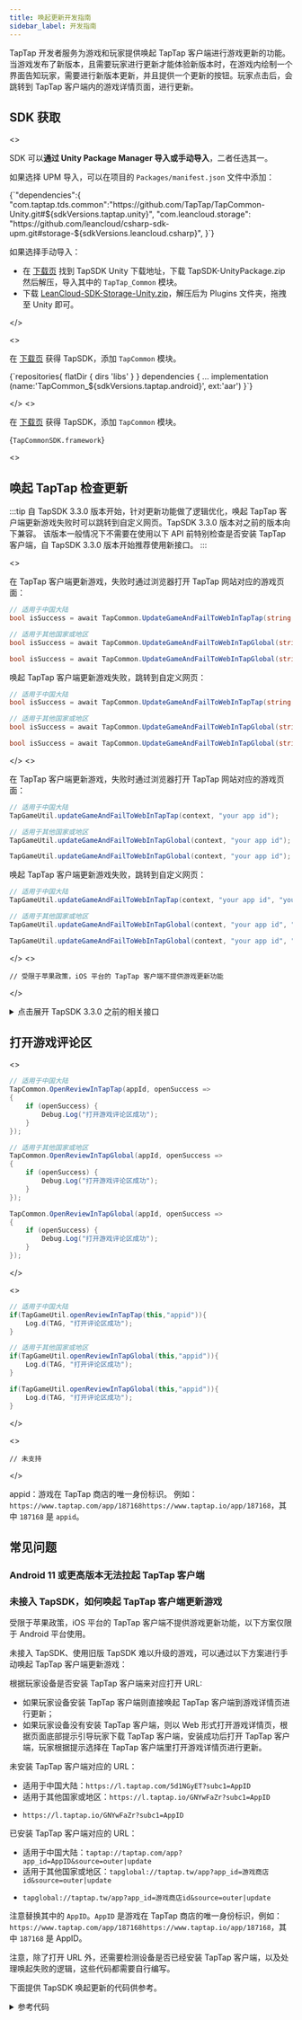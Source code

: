 ```yaml
---
title: 唤起更新开发指南
sidebar_label: 开发指南
---
```



TapTap 开发者服务为游戏和玩家提供唤起 TapTap 客户端进行游戏更新的功能。当游戏发布了新版本，且需要玩家进行更新才能体验新版本时，在游戏内绘制一个界面告知玩家，需要进行新版本更新，并且提供一个更新的按钮。玩家点击后，会跳转到 TapTap 客户端内的游戏详情页面，进行更新。

## SDK 获取



<MultiLang>

<>

SDK 可以**通过 Unity Package Manager 导入或手动导入**，二者任选其一。

如果选择 UPM 导入，可以在项目的 `Packages/manifest.json` 文件中添加：

<CodeBlock className="json">
  {`"dependencies":{
    "com.taptap.tds.common":"https://github.com/TapTap/TapCommon-Unity.git#${sdkVersions.taptap.unity}",
    "com.leancloud.storage": "https://github.com/leancloud/csharp-sdk-upm.git#storage-${sdkVersions.leancloud.csharp}",
}`}
</CodeBlock>

如果选择手动导入：

* 在 [下载页](/tap-download) 找到 TapSDK Unity 下载地址，下载 TapSDK-UnityPackage.zip 然后解压，导入其中的 `TapTap_Common` 模块。
* 下载 [LeanCloud-SDK-Storage-Unity.zip](https://github.com/leancloud/csharp-sdk/releases)，解压后为 Plugins 文件夹，拖拽至 Unity 即可。  


</>

<>

在 [下载页](/tap-download) 获得 TapSDK，添加 `TapCommon` 模块。

<CodeBlock className="groovy">
  {`repositories{  
    flatDir {  
        dirs 'libs'  
    }  
}  
dependencies {  
    ... 
    implementation (name:'TapCommon_${sdkVersions.taptap.android}', ext:'aar')
}`}
</CodeBlock>

</>
<>

在 [下载页](/tap-download) 获得 TapSDK，添加 `TapCommon` 模块。

<CodeBlock className="objectivec">{`TapCommonSDK.framework`}</CodeBlock>

<>

</MultiLang>

## 唤起 TapTap 检查更新

:::tip
自 TapSDK 3.3.0 版本开始，针对更新功能做了逻辑优化，唤起 TapTap 客户端更新游戏失败时可以跳转到自定义网页。TapSDK 3.3.0 版本对之前的版本向下兼容。
该版本一般情况下不需要在使用以下 API 前特别检查是否安装 TapTap 客户端，自 TapSDK 3.3.0 版本开始推荐使用新接口。
:::

<MultiLang>
<>

在 TapTap 客户端更新游戏，失败时通过浏览器打开 TapTap 网站对应的游戏页面：

<Conditional region="cn">

```cs
// 适用于中国大陆
bool isSuccess = await TapCommon.UpdateGameAndFailToWebInTapTap(string appId);

// 适用于其他国家或地区
bool isSuccess = await TapCommon.UpdateGameAndFailToWebInTapGlobal(string appId);
```

</Conditional>

<Conditional region="global">

```cs
bool isSuccess = await TapCommon.UpdateGameAndFailToWebInTapGlobal(string appId);
```

</Conditional>

唤起 TapTap 客户端更新游戏失败，跳转到自定义网页：

<Conditional region="cn">

```cs
// 适用于中国大陆
bool isSuccess = await TapCommon.UpdateGameAndFailToWebInTapTap(string appId, string webUrl);

// 适用于其他国家或地区
bool isSuccess = await TapCommon.UpdateGameAndFailToWebInTapGlobal(string appId, string webUrl);
```

</Conditional>

<Conditional region="global">

```cs
bool isSuccess = await TapCommon.UpdateGameAndFailToWebInTapGlobal(string appId, string webUrl);
```

</Conditional>

</>
<>

在 TapTap 客户端更新游戏，失败时通过浏览器打开 TapTap 网站对应的游戏页面：

<Conditional region="cn">

```java
// 适用于中国大陆
TapGameUtil.updateGameAndFailToWebInTapTap(context, "your app id");

// 适用于其他国家或地区
TapGameUtil.updateGameAndFailToWebInTapGlobal(context, "your app id");
```

</Conditional>

<Conditional region="global">

```java
TapGameUtil.updateGameAndFailToWebInTapGlobal(context, "your app id");
```

</Conditional>

唤起 TapTap 客户端更新游戏失败，跳转到自定义网页：

<Conditional region="cn">

```java
// 适用于中国大陆
TapGameUtil.updateGameAndFailToWebInTapTap(context, "your app id", "your website url");

// 适用于其他国家或地区
TapGameUtil.updateGameAndFailToWebInTapGlobal(context, "your app id", "your website url");
```

</Conditional>

<Conditional region="global">

```java
TapGameUtil.updateGameAndFailToWebInTapGlobal(context, "your app id", "your website url");
```

</Conditional>

</>
<>

```objc
// 受限于苹果政策，iOS 平台的 TapTap 客户端不提供游戏更新功能
```

</>
</MultiLang>

<Conditional region="cn">

<details>
<summary>点击展开 TapSDK 3.3.0 之前的相关接口</summary>

**TapSDK 3.3.0 及之后版本不必参考这一节**，推荐使用上面「唤起 TapTap 检查更新」的 API。

**检查 TapTap 客户端是否安装**：

<MultiLang>

<>

```cs
// 适用于中国大陆
TapCommon.IsTapTapInstalled(installed =>
{
    if (installed) {
        Debug.Log("TapTap 已经安装");
    }
});

// 适用于其他国家或地区
TapCommon.IsTapTapGlobalInstalled(installed =>
{
    if (installed) {
        Debug.Log("TapTap 已经安装");
    }
});
```

</>
<>

需要导入 `TapCommon.aar` 包，接口在 `TapGameUtil` 中。

```java
import com.tds.common.utils.TapGameUtil;

// 适用于中国大陆
if(TapGameUtil.isTapTapInstalled(this)){
    Log.d(TAG, "已经安装 TapTap 客户端");
}
// 适用于其他国家或地区
if(TapGameUtil.isTapGlobalInstalled(this)){
    Log.d(TAG, "已经安装 TapTap 客户端");
}
```

</>
<>

需要导入 `TapCommon.framework` 库文件，在 `info.plist` 里配置 `LSApplicationQueriesSchemes` 增加 `tapsdk` 和 `tapiosdk`。

```objc
#import <TapCommonSDK/TapCommonSDK.h>
// 适用于中国大陆
BOOL isInstalled = [TapGameUtil isTapTapInstalled];
// 适用于其他国家或地区
BOOL isInstalled = [TapGameUtil isTapGlobalInstalled];
```

</>

</MultiLang>

**唤起 TapTap 更新游戏**：

<MultiLang>

```cs
TapCommon.UpdateGameInTapTap("appid", callSuccess =>
{
    if (callSuccess) {
        Debug.Log("TapTap 唤起成功");
    }
});
```

```java
if(TapGameUtil.updateGameInTapTap(this,"appid")){
    Log.d(TAG, "唤起 TapTap 客户端成功");
}
```

```objc
// 受限于苹果政策，iOS 平台的 TapTap 客户端不提供游戏更新功能
```

</MultiLang>

</details>

</Conditional>

## 打开游戏评论区

<MultiLang>

<>

<Conditional region="cn">

```cs
// 适用于中国大陆
TapCommon.OpenReviewInTapTap(appId, openSuccess =>
{
    if (openSuccess) {
        Debug.Log("打开游戏评论区成功");
    }
});

// 适用于其他国家或地区
TapCommon.OpenReviewInTapGlobal(appId, openSuccess =>
{
    if (openSuccess) {
        Debug.Log("打开游戏评论区成功");
    }
});
```

</Conditional>

<Conditional region="global">

```cs
TapCommon.OpenReviewInTapGlobal(appId, openSuccess =>
{
    if (openSuccess) {
        Debug.Log("打开游戏评论区成功");
    }
});
```

</Conditional>

</>

<>

<Conditional region="cn">

```java
// 适用于中国大陆
if(TapGameUtil.openReviewInTapTap(this,"appid")){
    Log.d(TAG, "打开评论区成功");
}

// 适用于其他国家或地区
if(TapGameUtil.openReviewInTapGlobal(this,"appid")){
    Log.d(TAG, "打开评论区成功");
}
```

</Conditional>

<Conditional region="global">

```java
if(TapGameUtil.openReviewInTapGlobal(this,"appid")){
    Log.d(TAG, "打开评论区成功");
}
```

</Conditional>

</>

<>

```objc
// 未支持
```

</>

</MultiLang>

appid：游戏在 TapTap 商店的唯一身份标识。
例如：<Conditional region="cn">`https://www.taptap.com/app/187168`</Conditional><Conditional region="global">`https://www.taptap.io/app/187168`</Conditional>，其中 `187168` 是 `appid`。

## 常见问题

### Android 11 或更高版本无法拉起 TapTap 客户端

<AndroidFaq />

### 未接入 TapSDK，如何唤起 TapTap 客户端更新游戏

受限于苹果政策，iOS 平台的 TapTap 客户端不提供游戏更新功能，以下方案仅限于 Android 平台使用。

未接入 TapSDK、使用旧版 TapSDK 难以升级的游戏，可以通过以下方案进行手动唤起 TapTap 客户端更新游戏：

根据玩家设备是否安装 TapTap 客户端来对应打开 URL:

- 如果玩家设备安装 TapTap 客户端则直接唤起 TapTap 客户端到游戏详情页进行更新；
- 如果玩家设备没有安装 TapTap 客户端，则以 Web 形式打开游戏详情页，根据页面底部提示引导玩家下载 TapTap 客户端，安装成功后打开 TapTap 客户端，玩家根据提示选择在 TapTap 客户端里打开游戏详情页进行更新。

未安装 TapTap 客户端对应的 URL：

<Conditional region="cn">

- 适用于中国大陆：`https://l.taptap.com/5d1NGyET?subc1=AppID`
- 适用于其他国家或地区：`https://l.taptap.io/GNYwFaZr?subc1=AppID`

</Conditional>
<Conditional region="global">

- `https://l.taptap.io/GNYwFaZr?subc1=AppID`

</Conditional>

已安装 TapTap 客户端对应的 URL：

<Conditional region="cn">

- 适用于中国大陆：`taptap://taptap.com/app?app_id=AppID&source=outer|update`
- 适用于其他国家或地区：`tapglobal://taptap.tw/app?app_id=游戏商店id&source=outer|update`

</Conditional>
<Conditional region="global">

- `tapglobal://taptap.tw/app?app_id=游戏商店id&source=outer|update`

</Conditional>

注意替换其中的 `AppID`。`AppID` 是游戏在 TapTap 商店的唯一身份标识，例如：<Conditional region="cn">`https://www.taptap.com/app/187168`</Conditional><Conditional region="global">`https://www.taptap.io/app/187168`</Conditional>，其中 `187168` 是 AppID。

注意，除了打开 URL 外，还需要检测设备是否已经安装 TapTap 客户端，以及处理唤起失败的逻辑，这些代码都需要自行编写。

下面提供 TapSDK 唤起更新的代码供参考。

<details>
<summary>参考代码</summary>

<Conditional region="cn">

适用于中国大陆：

```java
package com.tds.common.utils;

import android.app.Activity;
import android.content.Context;
import android.content.Intent;
import android.content.pm.PackageInfo;
import android.net.Uri;
import android.text.TextUtils;
import android.util.Log;
import java.util.Locale;

public class TapGameUtil {

  private static final String TAG = TapGameUtil.class.getName();

  public static final String PACKAGE_NAME_TAPTAP = "com.taptap";

  public static final String CLIENT_URI_TAPTAP = "taptap://taptap.com";

  public static final String DEFAULT_CLIENT_DOWNLOAD_URL_TAPTAP = "https://l.taptap.com/5d1NGyET";

  // 这里更新的时候不检查 Tap 客户端，一是因为特定 schema 没被应用注册的话大概率是直接返回 error 的，在这里被 try catch 后返回 false 可以近似等于客户端不存在
  // 二是因为 Android 11 开始检查客户端需要游戏做特殊配置，这个配置无法在 SDK 内做好，因为和编译工具版本强绑定，无法做前后版本兼容。
  public static boolean updateGameAndFailToWebInTapTap(Activity activity, String appId) {
    return updateGameInTapTap(activity, appId) || openWebDownloadUrlOfTapTap(activity, appId);
  }

  public static boolean updateGameAndFailToWebInTapTap(Activity activity, String appId, String webUrl) {
    if (TextUtils.isEmpty(webUrl)) {
      return updateGameAndFailToWebInTapTap(activity, appId);
    }
    return updateGameInTapTap(activity, appId) || openWebDownloadUrl(activity, webUrl);
  }

  public static boolean isTapTapInstalled(Context context) {
    return isTapClientInstalled(context, PACKAGE_NAME_TAPTAP);
  }

  public static boolean isTapClientInstalled(Context context, String clientPackageName) {
    if (context != null && !TextUtils.isEmpty(clientPackageName)) {
      boolean TapTapInstalled = false;
      try {
        PackageInfo packageInfo = context.getPackageManager().getPackageInfo(clientPackageName, 0);
        if (null != packageInfo) {
          TapTapInstalled = true;
        }
      } catch (Exception e) {
        Log.e(TAG, clientPackageName + " isInstalled=false");
      }
      return TapTapInstalled;
    }
    return false;
  }

  public static boolean updateGameInTapTap(Activity activity, String appId) {
    return updateGameInTapClient(activity, appId, CLIENT_URI_TAPTAP);
  }

  public static boolean updateGameInTapClient(Activity activity, String appId, String clientUri) {
    if (activity != null && !TextUtils.isEmpty(appId) && !TextUtils.isEmpty(clientUri)) {
      try {
        Uri uri = Uri.parse(String.format(Locale.US,
            "%s/app?app_id=%s&source=outer|update", clientUri, appId));
        Intent intent = new Intent(Intent.ACTION_VIEW, uri);
        intent.setFlags(Intent.FLAG_ACTIVITY_NEW_TASK);
        activity.startActivity(intent);
      } catch (Exception e) {
        Log.e(TAG, clientUri + "updateGameInTapTap failed");
        return false;
      }
      return true;
    }
    Log.e(TAG, clientUri + "updateGameInTapTap failed");
    return false;
  }

  public static boolean openReviewInTapTap(Activity activity, String appId) {
    return openReviewInTapClient(activity, appId, CLIENT_URI_TAPTAP);
  }

  public static boolean openReviewInTapClient(Activity activity, String appId, String clientUri) {
    if (activity != null && !TextUtils.isEmpty(appId) && !TextUtils.isEmpty(clientUri)) {
      try {
        Uri uri = Uri.parse(String.format(Locale.US,
            "%s/app?tab_name=review&app_id=%s", clientUri, appId));
        Intent intent = new Intent(Intent.ACTION_VIEW, uri);
        intent.setFlags(Intent.FLAG_ACTIVITY_NEW_TASK);
        activity.startActivity(intent);
      } catch (Exception e) {
        Log.e(TAG, clientUri + "openTapTapReview failed");
        return false;
      }
      return true;
    }
    Log.e(TAG, clientUri + "openTapTapReview failed");
    return false;
  }

  public static boolean openWebDownloadUrlOfTapTap(Activity activity, String appId) {
    return openWebDownloadUrl(activity, String.format(Locale.US, DEFAULT_CLIENT_DOWNLOAD_URL_TAPTAP + "?subc1=%s", appId));
  }

  public static boolean openWebDownloadUrl(Activity activity, String url) {
    if (activity != null && !TextUtils.isEmpty(url)) {
      try {
        Intent intent = new Intent(Intent.ACTION_VIEW);
        intent.setFlags(Intent.FLAG_ACTIVITY_NEW_TASK);
        intent.setData(Uri.parse(url));
        activity.startActivity(intent);
      } catch (Exception e) {
        Log.e(TAG, "openWebUrl fail");
        return false;
      }
      return true;
    }
    return false;
  }

}
```

适用于其他国家或地区：

</Conditional>

```java
package com.tds.common.utils;

import android.app.Activity;
import android.content.Context;
import android.content.Intent;
import android.content.pm.PackageInfo;
import android.net.Uri;
import android.text.TextUtils;
import android.util.Log;
import java.util.Locale;

public class TapGameUtil {

  private static final String TAG = TapGameUtil.class.getName();

  public static final String PACKAGE_NAME_TAPTAP_GLOBAL = "com.taptap.global";

  public static final String CLIENT_URI_TAPTAP_GLOBAL = "tapglobal://taptap.tw";

  public static final String DEFAULT_CLIENT_DOWNLOAD_URL_TAPTAP_GLOBAL = "https://l.taptap.io/GNYwFaZr";

  // 这里更新的时候不检查 Tap 客户端，一是因为特定 schema 没被应用注册的话大概率是直接返回 error 的，在这里被 try catch 后返回 false 可以近似等于客户端不存在
  // 二是因为 Android 11 开始检查客户端需要游戏做特殊配置，这个配置无法在 SDK 内做好，因为和编译工具版本强绑定，无法做前后版本兼容。

  public static boolean updateGameAndFailToWebInTapGlobal(Activity activity, String appId) {
    return updateGameInTapGlobal(activity, appId) || openWebDownloadUrlOfTapGlobal(activity, appId);
  }

  public static boolean updateGameAndFailToWebInTapGlobal(Activity activity, String appId, String webUrl) {
    if (TextUtils.isEmpty(webUrl)) {
      return updateGameAndFailToWebInTapGlobal(activity, appId);
    }
    return updateGameInTapGlobal(activity, appId) || openWebDownloadUrl(activity, webUrl);
  }

  public static boolean isTapGlobalInstalled(Context context) {
    return isTapClientInstalled(context, PACKAGE_NAME_TAPTAP_GLOBAL);
  }

  public static boolean isTapClientInstalled(Context context, String clientPackageName) {
    if (context != null && !TextUtils.isEmpty(clientPackageName)) {
      boolean TapTapInstalled = false;
      try {
        PackageInfo packageInfo = context.getPackageManager().getPackageInfo(clientPackageName, 0);
        if (null != packageInfo) {
          TapTapInstalled = true;
        }
      } catch (Exception e) {
        Log.e(TAG, clientPackageName + " isInstalled=false");
      }
      return TapTapInstalled;
    }
    return false;
  }

  public static boolean updateGameInTapGlobal(Activity activity, String appId) {
    return updateGameInTapClient(activity, appId, CLIENT_URI_TAPTAP_GLOBAL);
  }

  public static boolean updateGameInTapClient(Activity activity, String appId, String clientUri) {
    if (activity != null && !TextUtils.isEmpty(appId) && !TextUtils.isEmpty(clientUri)) {
      try {
        Uri uri = Uri.parse(String.format(Locale.US,
            "%s/app?app_id=%s&source=outer|update", clientUri, appId));
        Intent intent = new Intent(Intent.ACTION_VIEW, uri);
        intent.setFlags(Intent.FLAG_ACTIVITY_NEW_TASK);
        activity.startActivity(intent);
      } catch (Exception e) {
        Log.e(TAG, clientUri + "updateGameInTapTap failed");
        return false;
      }
      return true;
    }
    Log.e(TAG, clientUri + "updateGameInTapTap failed");
    return false;
  }

  public static boolean openReviewInTapGlobal(Activity activity, String appId) {
    return openReviewInTapClient(activity, appId, CLIENT_URI_TAPTAP_GLOBAL);
  }

  public static boolean openReviewInTapClient(Activity activity, String appId, String clientUri) {
    if (activity != null && !TextUtils.isEmpty(appId) && !TextUtils.isEmpty(clientUri)) {
      try {
        Uri uri = Uri.parse(String.format(Locale.US,
            "%s/app?tab_name=review&app_id=%s", clientUri, appId));
        Intent intent = new Intent(Intent.ACTION_VIEW, uri);
        intent.setFlags(Intent.FLAG_ACTIVITY_NEW_TASK);
        activity.startActivity(intent);
      } catch (Exception e) {
        Log.e(TAG, clientUri + "openTapTapReview failed");
        return false;
      }
      return true;
    }
    Log.e(TAG, clientUri + "openTapTapReview failed");
    return false;
  }

  public static boolean openWebDownloadUrlOfTapGlobal(Activity activity, String appId) {
    return openWebDownloadUrl(activity, String.format(Locale.US, DEFAULT_CLIENT_DOWNLOAD_URL_TAPTAP_GLOBAL + "?subc1=%s", appId));
  }

  public static boolean openWebDownloadUrl(Activity activity, String url) {
    if (activity != null && !TextUtils.isEmpty(url)) {
      try {
        Intent intent = new Intent(Intent.ACTION_VIEW);
        intent.setFlags(Intent.FLAG_ACTIVITY_NEW_TASK);
        intent.setData(Uri.parse(url));
        activity.startActivity(intent);
      } catch (Exception e) {
        Log.e(TAG, "openWebUrl fail");
        return false;
      }
      return true;
    }
    return false;
  }

}
```

</details>
